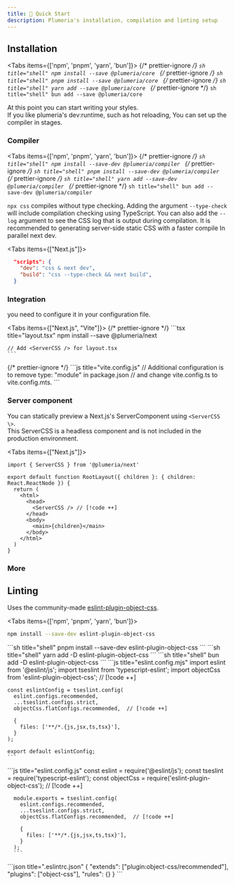 ```yaml
---
title: 📗 Quick Start
description: Plumeria's installation, compilation and linting setup
---
```



## Installation

<Tabs items={['npm', 'pnpm', 'yarn', 'bun']}>
  {/* prettier-ignore */}
  <Tab>
    ```sh title="shell"
    npm install --save @plumeria/core
    ```
  </Tab>
  {/* prettier-ignore */}
  <Tab>
    ```sh title="shell"
    pnpm install --save @plumeria/core
    ```
  </Tab>
  {/* prettier-ignore */}
  <Tab>
    ```sh title="shell"
    yarn add --save @plumeria/core
    ```
  </Tab>
  {/* prettier-ignore */}
  <Tab>
    ```sh title="shell"
    bun add --save @plumeria/core
    ```
  </Tab>
</Tabs>

At this point you can start writing your styles.  
If you like plumeria's dev:runtime, such as hot reloading, You can set up the compiler in stages.

### Compiler

<Tabs items={['npm', 'pnpm', 'yarn', 'bun']}>
  {/* prettier-ignore */}
  <Tab>
    ```sh title="shell"
    npm install --save-dev @plumeria/compiler
    ```
  </Tab>
  {/* prettier-ignore */}
  <Tab>
    ```sh title="shell"
    pnpm install --save-dev @plumeria/compiler
    ```
  </Tab>
  {/* prettier-ignore */}
  <Tab>
    ```sh title="shell"
    yarn add --save-dev @plumeria/compiler
    ```
  </Tab>
  {/* prettier-ignore */}
  <Tab>
    ```sh title="shell"
    bun add --save-dev @plumeria/compiler
    ```
  </Tab>
</Tabs>

`npx css` compiles without type checking. Adding the argument
`--type-check`
will include compilation checking using TypeScript. You can also add the
`--log`
argument to see the CSS log that is output during compilation. It is recommended to generating server-side static CSS with
a faster compile In parallel next dev.

<Tabs items={["Next.js"]}>
<Tab>
```json title="package.json"
  "scripts": {
    "dev": "css & next dev",
    "build": "css --type-check && next build",
  }
```
</Tab>
</Tabs>

### Integration

you need to configure it in your configuration file.

<Tabs items={["Next.js", "Vite"]}>
  {/* prettier-ignore */}
  <Tab>
    ```tsx title="layout.tsx"
    npm install --save @plumeria/next

    // Add <ServerCSS /> for layout.tsx
    ```

  </Tab>
  {/* prettier-ignore */}
  <Tab>
    ```js title="vite.config.js"
      // Additional configuration is to remove type: "module" in package.json
      // and change vite.config.ts to vite.config.mts.
    ```
  </Tab>
</Tabs>

### Server component

You can statically preview a Next.js's ServerComponent using `<ServerCSS \>`.  
This ServerCSS is a headless component and is not included in the production environment.

<Tabs items={["Next.js"]}>
<Tab>
```tsx title="layout.tsx"
import { ServerCSS } from '@plumeria/next'

export default function RootLayout({ children }: { children: React.ReactNode }) {
  return (
    <html>
      <head>
        <ServerCSS /> // [!code ++]
      </head> 
      <body>
        <main>{children}</main>
      </body>
    </html>
  )
}
```
</Tab>
</Tabs>

### More

<Cards>
  <Card title="See more about ServerCSS" href="/docs/servercss" />
</Cards>

## Linting

Uses the community-made [eslint-plugin-object-css](https://www.npmjs.com/package/eslint-plugin-object-css).

<Tabs items={['npm', 'pnpm', 'yarn', 'bun']}>
<Tab>
```sh title="shell"
npm install --save-dev eslint-plugin-object-css
```
</Tab>
<Tab>
```sh title="shell"
pnpm install --save-dev eslint-plugin-object-css
```
</Tab>
<Tab>
```sh title="shell"
yarn add -D eslint-plugin-object-css
```
</Tab>
<Tab>
```sh title="shell"
bun add -D eslint-plugin-object-css
```
</Tab>
</Tabs>
<Tabs items={['eslint9 ESM', 'eslint9 CommonJS', 'eslint8']}>
  <Tab>
    ```js title="eslint.config.mjs"
    import eslint from '@eslint/js';
    import tseslint from 'typescript-eslint';
    import objectCss from 'eslint-plugin-object-css';  // [!code ++]

    const eslintConfig = tseslint.config(
      eslint.configs.recommended,
      ...tseslint.configs.strict,
      objectCss.flatConfigs.recommended,  // [!code ++]

      {
        files: ['**/*.{js,jsx,ts,tsx}'],
      }
    );

    export default eslintConfig;
    ```

  </Tab>
    <Tab>
      ```js title="eslint.config.js"
      const eslint = require('@eslint/js');
      const tseslint = require('typescript-eslint');
      const objectCss = require('eslint-plugin-object-css');  // [!code ++]

      module.exports = tseslint.config(
        eslint.configs.recommended,
        ...tseslint.configs.strict,
        objectCss.flatConfigs.recommended,  // [!code ++]

        {
          files: ['**/*.{js,jsx,ts,tsx}'],
        }
      );
      ```

  </Tab>
  <Tab>
    ```json title=".eslintrc.json"
    {
      "extends": ["plugin:object-css/recommended"],  
      "plugins": ["object-css"],
      "rules": {}
    }
    ```
</Tab>
</Tabs>
